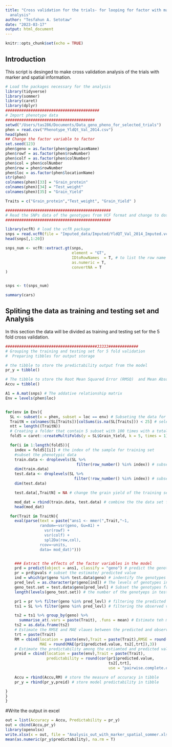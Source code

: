```yaml
---
title: "Cross validation for the trials- for looping for factor with marker and spatial
  analysis"
author: "Tesfahun A. Setotaw"
date: "2023-03-17"
output: html_document
---
```


```r
knitr::opts_chunk$set(echo = TRUE)
```

## Introduction

This script is desinged to make cross validation analysis of the trials with marker and spatial information.

```r
# Load the packages necessary for the analysis
library(tidyverse)
library(sommer)
library(caret)
library(dplyr)
#########################################
# Import phenotype data 
#######################################
setwd("/Users/tas286/Documents/Data_geno_pheno_for_selected_trials")
phen = read.csv("Phenotype_YldQt_Val_2014.csv")
head(phen)
## Change the factor variable to factor
set.seed(123)
phen$geno = as.factor(phen$germplasmName)
phen$rowf = as.factor(phen$rowNumber)
phen$colf = as.factor(phen$colNumber)
phen$col = phen$colNumber
phen$row = phen$rowNumber
phen$loc = as.factor(phen$locationName)
str(phen)
colnames(phen)[33] = "Grain_protein"
colnames(phen)[34] = "Test_weight"
colnames(phen)[35] = "Grain_Yield"

Traits = c("Grain_protein","Test_weight", "Grain_Yield" )

##############################################
# Read the SNPs data of the genotypes from VCF format and change to dosage
##############################################

library(vcfR) # load the vcfR package
snps = read.vcfR(file = "Imputed_data/Imputed/YldQT_Val_2014_Imputed.vcf")
head(snps[,1:20])

snps_num <- vcfR::extract.gt(snps,
                             element = "GT",
                             IDtoRowNames  = T, # to list the row name or not
                             as.numeric = T,
                             convertNA = T
)


snps <- t(snps_num)

summary(cars)
```

## Spliting the data as training and testing set and Analysis

In this section the data will be divided as training and testing set for the 5 fold cross validation. 

```r
########################################33333#############
# Grouping the training and testing set for 5 fold validation
#  Preparing tibbles for output storage

# the tibble to store the predictability output from the model
pr_y = tibble()

# The tibble to store the Root Mean Squared Error (RMSQ)  and Mean Absolute Error (MAD)
Accu = tibble()

A1 = A.mat(snps) # The addative relationship matrix
Env = levels(phen$loc)


for(env in Env){
  SL <- subset(x = phen, subset = loc == env) # Subseting the data for each env
  TraitN = colnames(SL[Traits])[colSums(is.na(SL[Traits])) < 25] # selecting the trait without NA
  ntt = length((TraitN))
  # Creating a folder that contain 5 subset with 100 times with a total of 500
  fold5 = caret::createMultiFolds(y = SL$Grain_Yield, k = 5, times = 1)

  for(i in 1:length(fold5)){
    index = fold5[[i]] # the index of the sample for training set
    #subset the phenotypic data
    train.data <- droplevels(SL %>%
                               filter(row_number() %in% index)) # subset the training set
    dim(train.data)
    test.data <- droplevels(SL %>%
                              filter(!row_number() %in% index)) # subset the testing set
    dim(test.data)

    test.data[,TraitN] = NA # change the grain yield of the training set to NA value

    mod_dat = rbind(train.data, test.data) # combine the the data set for analysis
    head(mod_dat)

  for(Trait in TraitN){
    eval(parse(text = paste("ans1 <- mmer(",Trait,"~1,
               random=~vsr(geno, Gu=A1) +
                 vsr(rowf) +
                 vsr(colf) +
                 spl2Da(row,col),
               rcov=~units,
               data= mod_dat)")))


    ### Extract the effects of the factor variables in the model
    prd = predict(object = ans1, classify = "geno") # predict the genotype mean value
    pr = prd$pvals # subset the estimate/ predicted value
    ind = which(pr$geno %in% test.data$geno) # indentify the genotypes in the test set from the predicted value
    pred_levl = as.character(pr$geno[ind]) # The levels of genotypes in the predicted table
    geno_test.set = test.data$geno[pred_levl] # Subset the genotypes from the test data
    length(levels(geno_test.set)) # the number of the genotyeps in test.set

    pr1 = pr %>% filter(geno %in% pred_levl) # filtering the predicted value based on the geno_commun
    ts1 = SL %>% filter(geno %in% pred_levl) # filtering the observed value of the test.set

    ts2 = ts1 %>% group_by(geno) %>%
      summarise_at(.vars = paste(Trait), .funs = mean) # Estimate teh mean of the test.set for the trait of interest
    ts2 = as.data.frame(ts2)
    # Estimate the RMSE and MAE vlaues between the predicted and observed value
    trt = paste(Trait)
    RM = cbind(location = paste(env),Trait = paste(Trait),RMSE = round(RMSE(pr1$predicted.value, ts2[,trt]),3),
               MAE = round(MAE(pr1$predicted.value, ts2[,trt]),3))
    # Estimate the predictability among the estiamted and predicted value
    preid = cbind(location = paste(env),Trait = paste(Trait),
                  predictability = round(cor(pr1$predicted.value,
                                             ts2[,trt],
                                             use = "pairwise.complete.obs"),3)) # estimate the correlation of the obseved and the predicted value

    Accu = rbind(Accu,RM) # store the measure of accuracy in tibble
    pr_y = rbind(pr_y,preid) # store model predictability in tibble

}
}
}
```

#Write the output in excel
```r
out = list(Accuracy = Accu, Predictability = pr_y)
out = cbind(Accu,pr_y)
library(openxlsx)
write.xlsx(x = out, file = "Analysis_out_with_marker_spatial_sommer.xlsx")
mean(as.numeric(pr_y$predictability), na.rm = T)


```

